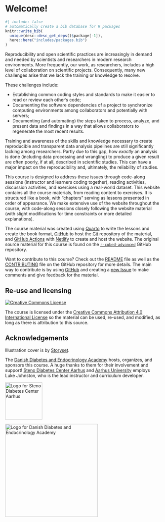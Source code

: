 # Welcome! {.unnumbered}

```r
#| include: false
# automatically create a bib database for R packages
knitr::write_bib(
  unique(desc::desc_get_deps()$package[-1]),
  here::here("includes/packages.bib")
)
```

Reproducibility and open scientific practices are increasingly in demand
and needed by scientists and researchers in modern research
environments. More frequently, our work, as researchers, includes a high
level of collaboration on scientific projects. Consequently, many new
challenges arise that we lack the training or knowledge to resolve.

These challenges include:

-   Establishing common coding styles and standards to make it easier to
    read or review each other’s code;
-   Documenting the software dependencies of a project to synchronize
    computing environments among collaborators and potentially with
    servers;
-   Documenting (and automating) the steps taken to process, analyze,
    and present data and findings in a way that allows collaborators to
    regenerate the most recent results.

Training and awareness of the skills and knowledge necessary to create
reproducible and transparent data analysis pipelines are still
significantly lacking among researchers. Partly due to this gap, how
*exactly* an analysis is done (including data processing and
wrangling) to produce a given result are often poorly, if at all,
described in scientific studies. This can have a major impact on the
reproducibility and, ultimately, the reliability of studies.

This course is designed to address these issues through code-along
sessions (instructor and learners coding together), reading activities,
discussion activities, and exercises using a real-world dataset. This
website contains all the course materials, from reading content to
exercises. It is structured like a book, with "chapters" serving as
lessons presented in order of appearance. We make extensive use of the
website throughout the course, with code-along sessions closely
following the website material (with slight modifications for time
constraints or more detailed explanations).

The course material was created using [Quarto](https://quarto.org/) to
write the lessons and create the book format,
[GitHub](https://github.com/) to host the [Git](https://git-scm.com/)
repository of the material, and [GitHub
Actions](https://github.com/features/actions) with
[Netlify](https://www.netlify.com/) to create and host the website. The
original source material for this course is found on the
[`r-cubed-advanced`](https://github.com/rostools/r-cubed-advanced)
GitHub repository.

Want to contribute to this course? Check out the
[README](https://github.com/rostools/r-cubed-advanced/blob/main/README.md)
file as well as the
[CONTRIBUTING](https://github.com/rostools/r-cubed-advanced/blob/main/CONTRIBUTING.md)
file on the GitHub repository for more details. The main way to
contribute is by using [GitHub](https://github.com/) and creating a [new
Issue](https://github.com/rostools/r-cubed-advanced/issues/new) to make
comments and give feedback for the material.

## Re-use and licensing {#licensing}

<a rel="license" href="http://creativecommons.org/licenses/by/4.0/"><img src="https://i.creativecommons.org/l/by/4.0/80x15.png" alt="Creative Commons License" style="border-width:0"/></a>

The course is licensed under the [Creative Commons Attribution 4.0
International License](https://creativecommons.org/licenses/by/4.0/) so
the material can be used, re-used, and modified, as long as there is
attribution to this source.

## Acknowledgements

Illustration cover is by [Storyset](https://storyset.com/work).

The [Danish Diabetes and Endocrinology Academy](https://www.ddeacademy.dk/)
hosts, organizes, and sponsors this course. A huge thanks to them for
their involvement and support! [Steno Diabetes Center
Aarhus](https://www.stenoaarhus.dk/) and [Aarhus
University](https://au.dk) employs Luke Johnston, who is the lead
instructor and curriculum developer.

::: {layout-ncol=2}
![](images/logo-sdca.png){width="120px" alt="Logo for Steno Diabetes Center Aarhus"}

![](images/logo-ddea.svg){width="300px" alt="Logo for Danish Diabetes and Endocrinology Academy"}
:::

